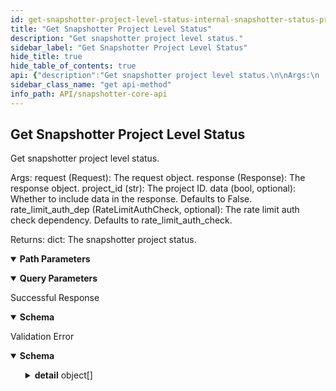```yaml
---
id: get-snapshotter-project-level-status-internal-snapshotter-status-project-id-get
title: "Get Snapshotter Project Level Status"
description: "Get snapshotter project level status."
sidebar_label: "Get Snapshotter Project Level Status"
hide_title: true
hide_table_of_contents: true
api: {"description":"Get snapshotter project level status.\n\nArgs:\n    request (Request): The request object.\n    response (Response): The response object.\n    project_id (str): The project ID.\n    data (bool, optional): Whether to include data in the response. Defaults to False.\n    rate_limit_auth_dep (RateLimitAuthCheck, optional): The rate limit auth check dependency. Defaults to rate_limit_auth_check.\n\nReturns:\n    dict: The snapshotter project status.","operationId":"get_snapshotter_project_level_status_internal_snapshotter_status__project_id__get","parameters":[{"required":true,"schema":{"title":"Project Id","type":"string"},"name":"project_id","in":"path"},{"required":false,"schema":{"title":"Data","type":"boolean","default":false},"name":"data","in":"query"}],"security":[{"api_key":[]}],"responses":{"200":{"description":"Successful Response","content":{"application/json":{"schema":{}}}},"422":{"description":"Validation Error","content":{"application/json":{"schema":{"title":"HTTPValidationError","type":"object","properties":{"detail":{"title":"Detail","type":"array","items":{"title":"ValidationError","required":["loc","msg","type"],"type":"object","properties":{"loc":{"title":"Location","type":"array","items":{"anyOf":[{"type":"string"},{"type":"integer"}]}},"msg":{"title":"Message","type":"string"},"type":{"title":"Error Type","type":"string"}}}}}}}}}},"method":"get","path":"/internal/snapshotter/status/{project_id}","servers":[{"url":"https://<TODO>/api/","description":"Uniswap V2"},{"url":"https://<TODO>/api/","description":"Phase 2 Quests"}],"securitySchemes":{"api_key":{"type":"apiKey","name":"X-API-Key","in":"header"}},"info":{"title":"Snapshotter Core API","version":"0.1.0"},"postman":{"name":"Get Snapshotter Project Level Status","description":{"content":"Get snapshotter project level status.\n\nArgs:\n    request (Request): The request object.\n    response (Response): The response object.\n    project_id (str): The project ID.\n    data (bool, optional): Whether to include data in the response. Defaults to False.\n    rate_limit_auth_dep (RateLimitAuthCheck, optional): The rate limit auth check dependency. Defaults to rate_limit_auth_check.\n\nReturns:\n    dict: The snapshotter project status.","type":"text/plain"},"url":{"path":["internal","snapshotter","status",":project_id"],"host":["{{baseUrl}}"],"query":[{"disabled":false,"key":"data","value":""}],"variable":[{"disabled":false,"description":{"content":"(Required) ","type":"text/plain"},"type":"any","value":"","key":"project_id"}]},"header":[{"key":"Accept","value":"application/json"}],"method":"GET","auth":{"type":"apikey","apikey":[{"type":"any","value":"X-API-Key","key":"key"},{"type":"any","value":"<API Key>","key":"value"},{"type":"any","value":"header","key":"in"}]}}}
sidebar_class_name: "get api-method"
info_path: API/snapshotter-core-api
---
```



## Get Snapshotter Project Level Status



Get snapshotter project level status.

Args:
    request (Request): The request object.
    response (Response): The response object.
    project_id (str): The project ID.
    data (bool, optional): Whether to include data in the response. Defaults to False.
    rate_limit_auth_dep (RateLimitAuthCheck, optional): The rate limit auth check dependency. Defaults to rate_limit_auth_check.

Returns:
    dict: The snapshotter project status.

<details style={{"marginBottom":"1rem"}} data-collapsed={false} open={true}><summary style={{}}><strong>Path Parameters</strong></summary><div><ul><ParamsItem className={"paramsItem"} param={{"required":true,"schema":{"title":"Project Id","type":"string"},"name":"project_id","in":"path"}}></ParamsItem></ul></div></details><details style={{"marginBottom":"1rem"}} data-collapsed={false} open={true}><summary style={{}}><strong>Query Parameters</strong></summary><div><ul><ParamsItem className={"paramsItem"} param={{"required":false,"schema":{"title":"Data","type":"boolean","default":false},"name":"data","in":"query"}}></ParamsItem></ul></div></details><div><ApiTabs><TabItem label={"200"} value={"200"}><div>

Successful Response

</div><div><MimeTabs schemaType={"response"}><TabItem label={"application/json"} value={"application/json"}><SchemaTabs><TabItem label={"Schema"} value={"Schema"}><details style={{}} data-collapsed={false} open={true}><summary style={{"textAlign":"left"}}><strong>Schema</strong></summary><div style={{"textAlign":"left","marginLeft":"1rem"}}></div><ul style={{"marginLeft":"1rem"}}></ul></details></TabItem></SchemaTabs></TabItem></MimeTabs></div></TabItem><TabItem label={"422"} value={"422"}><div>

Validation Error

</div><div><MimeTabs schemaType={"response"}><TabItem label={"application/json"} value={"application/json"}><SchemaTabs><TabItem label={"Schema"} value={"Schema"}><details style={{}} data-collapsed={false} open={true}><summary style={{"textAlign":"left"}}><strong>Schema</strong></summary><div style={{"textAlign":"left","marginLeft":"1rem"}}></div><ul style={{"marginLeft":"1rem"}}><SchemaItem collapsible={true} className={"schemaItem"}><details style={{}}><summary style={{}}><strong>detail</strong><span style={{"opacity":"0.6"}}> object[]</span></summary><div style={{"marginLeft":"1rem"}}><SchemaItem collapsible={true} className={"schemaItem"}><details style={{}}><summary style={{}}><strong>loc</strong><span style={{"opacity":"0.6"}}> object[]</span></summary><div style={{"marginLeft":"1rem"}}><div><div><span className={"badge badge--info"}>anyOf</span><SchemaTabs><TabItem label={"MOD1"} value={"0-item-properties"}><li><div><strong>string</strong></div></li></TabItem><TabItem label={"MOD2"} value={"1-item-properties"}><li><div><strong>integer</strong></div></li></TabItem></SchemaTabs></div></div></div></details></SchemaItem><SchemaItem collapsible={false} name={"msg"} required={false} schemaDescription={undefined} schemaName={"Message"} qualifierMessage={undefined} defaultValue={undefined}></SchemaItem><SchemaItem collapsible={false} name={"type"} required={false} schemaDescription={undefined} schemaName={"Error Type"} qualifierMessage={undefined} defaultValue={undefined}></SchemaItem></div></details></SchemaItem></ul></details></TabItem><TabItem label={"Example (from schema)"} value={"Example (from schema)"}><ResponseSamples responseExample={"{\n  \"detail\": [\n    {\n      \"loc\": [\n        \"string\",\n        0\n      ],\n      \"msg\": \"string\",\n      \"type\": \"string\"\n    }\n  ]\n}"} language={"json"}></ResponseSamples></TabItem></SchemaTabs></TabItem></MimeTabs></div></TabItem></ApiTabs></div>
      